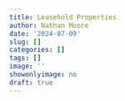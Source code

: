 ```yaml
---
title: Leasehold Properties
author: Nathan Moore
date: '2024-07-09'
slug: []
categories: []
tags: []
image: ''
showonlyimage: no
draft: true
---
```

